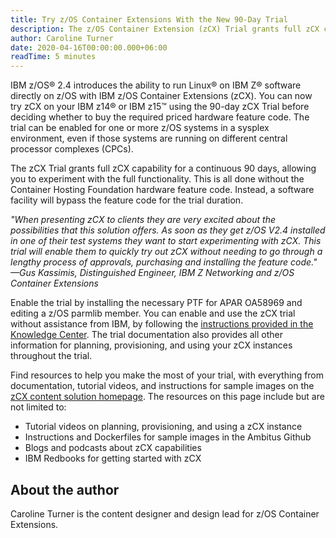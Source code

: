 ```yaml
---
title: Try z/OS Container Extensions With the New 90-Day Trial
description: The z/OS Container Extension (zCX) Trial grants full zCX capability for a continuous 90 days, allowing you to experiment with the full functionality.
author: Caroline Turner
date: 2020-04-16T00:00:00.000+06:00
readTime: 5 minutes
---
```


IBM z/OS® 2.4 introduces the ability to run Linux® on IBM Z® software directly on z/OS with IBM z/OS Container Extensions (zCX). 
You can now try zCX on your IBM z14® or IBM z15™ using the 90-day zCX Trial before deciding whether to buy the required priced 
hardware feature code. The trial can be enabled for one or more z/OS systems in a sysplex environment, even if those systems 
are running on different central processor complexes (CPCs).

The zCX Trial grants full zCX capability for a continuous 90 days, allowing you to experiment with the full functionality. 
This is all done without the Container Hosting Foundation hardware feature code. Instead, a software facility will bypass the feature code for the trial duration.

*"When presenting zCX to clients they are very excited about the possibilities that this solution offers. As soon as they get z/OS V2.4 installed in one of their test 
systems they want to start experimenting with zCX. This trial will enable them to quickly try out zCX without needing to go through a lengthy process of approvals, 
purchasing and installing the feature code."  
—Gus Kassimis, Distinguished Engineer, IBM Z Networking and z/OS Container Extensions*

Enable the trial by installing the necessary PTF for APAR OA58969 and editing a z/OS parmlib member. 
You can enable and use the zCX trial without assistance from IBM, by following the [instructions provided in the Knowledge Center](https://www.ibm.com/docs/en/zos/2.4.0?topic=extensions-zcx-trial). 
The trial documentation also provides all other information for planning, provisioning, and using your zCX instances throughout the trial.

Find resources to help you make the most of your trial, with everything from documentation, tutorial videos, and 
instructions for sample images on the [zCX content solution homepage](https://www.ibm.com/support/z-content-solutions/container-extensions). 
The resources on this page include but are not limited to: 

- Tutorial videos on planning, provisioning, and using a zCX instance
- Instructions and Dockerfiles for sample images in the Ambitus Github
- Blogs and podcasts about zCX capabilities
- IBM Redbooks for getting started with zCX

## About the author

Caroline Turner is the content designer and design lead for z/OS Container Extensions.
